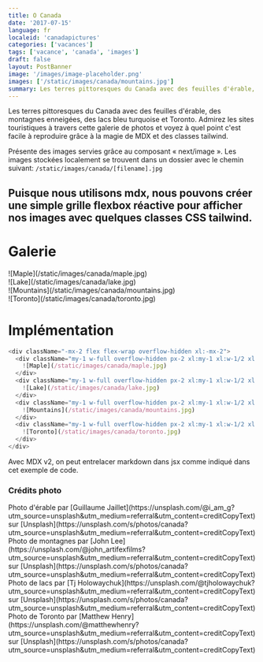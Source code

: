 ```yaml
---
title: O Canada
date: '2017-07-15'
language: fr
localeid: 'canadapictures'
categories: ['vacances']
tags: ['vacance', 'canada', 'images']
draft: false
layout: PostBanner
image: '/images/image-placeholder.png'
images: ['/static/images/canada/mountains.jpg']
summary: Les terres pittoresques du Canada avec des feuilles d'érable, des montagnes enneigées, des lacs bleu turquoise et Toronto. Admirez les sites touristiques à travers cette galerie de photos et voyez à quel point c'est facile à reproduire grâce à la magie de MDX et des classes tailwind.
---
```


Les terres pittoresques du Canada avec des feuilles d'érable, des montagnes enneigées, des lacs bleu turquoise et Toronto. Admirez les sites touristiques à travers cette galerie de photos et voyez à quel point c'est facile à reproduire grâce à la magie de MDX et des classes tailwind.

Présente des images servies grâce au composant « next/image ». Les images stockées localement se trouvent dans un dossier avec le chemin suivant: `/static/images/canada/[filename].jpg`

## Puisque nous utilisons mdx, nous pouvons créer une simple grille flexbox réactive pour afficher nos images avec quelques classes CSS tailwind.

# Galerie

<div className="-mx-2 flex flex-wrap overflow-hidden xl:-mx-2">
  <div className="my-1 w-full overflow-hidden px-2 xl:my-1 xl:w-1/2 xl:px-2">
    ![Maple](/static/images/canada/maple.jpg)
  </div>
  <div className="my-1 w-full overflow-hidden px-2 xl:my-1 xl:w-1/2 xl:px-2">
    ![Lake](/static/images/canada/lake.jpg)
  </div>
  <div className="my-1 w-full overflow-hidden px-2 xl:my-1 xl:w-1/2 xl:px-2">
    ![Mountains](/static/images/canada/mountains.jpg)
  </div>
  <div className="my-1 w-full overflow-hidden px-2 xl:my-1 xl:w-1/2 xl:px-2">
    ![Toronto](/static/images/canada/toronto.jpg)
  </div>
</div>

# Implémentation

```js
<div className="-mx-2 flex flex-wrap overflow-hidden xl:-mx-2">
  <div className="my-1 w-full overflow-hidden px-2 xl:my-1 xl:w-1/2 xl:px-2">
    ![Maple](/static/images/canada/maple.jpg)
  </div>
  <div className="my-1 w-full overflow-hidden px-2 xl:my-1 xl:w-1/2 xl:px-2">
    ![Lake](/static/images/canada/lake.jpg)
  </div>
  <div className="my-1 w-full overflow-hidden px-2 xl:my-1 xl:w-1/2 xl:px-2">
    ![Mountains](/static/images/canada/mountains.jpg)
  </div>
  <div className="my-1 w-full overflow-hidden px-2 xl:my-1 xl:w-1/2 xl:px-2">
    ![Toronto](/static/images/canada/toronto.jpg)
  </div>
</div>
```

Avec MDX v2, on peut entrelacer markdown dans jsx comme indiqué dans cet exemple de code.

### Crédits photo

<div>
  Photo d'érable par [Guillaume
  Jaillet](https://unsplash.com/@i_am_g?utm_source=unsplash&amp;utm_medium=referral&amp;utm_content=creditCopyText)
  sur
  [Unsplash](https://unsplash.com/s/photos/canada?utm_source=unsplash&amp;utm_medium=referral&amp;utm_content=creditCopyText)
</div>
<div>
  Photo de montagnes par [John
  Lee](https://unsplash.com/@john_artifexfilms?utm_source=unsplash&amp;utm_medium=referral&amp;utm_content=creditCopyText)
  sur
  [Unsplash](https://unsplash.com/s/photos/canada?utm_source=unsplash&amp;utm_medium=referral&amp;utm_content=creditCopyText)
</div>
<div>
  Photo de lacs par [Tj
  Holowaychuk](https://unsplash.com/@tjholowaychuk?utm_source=unsplash&amp;utm_medium=referral&amp;utm_content=creditCopyText)
  sur
  [Unsplash](https://unsplash.com/s/photos/canada?utm_source=unsplash&amp;utm_medium=referral&amp;utm_content=creditCopyText)
</div>
<div>
  Photo de Toronto par [Matthew
  Henry](https://unsplash.com/@matthewhenry?utm_source=unsplash&amp;utm_medium=referral&amp;utm_content=creditCopyText)
  sur
  [Unsplash](https://unsplash.com/s/photos/canada?utm_source=unsplash&amp;utm_medium=referral&amp;utm_content=creditCopyText)
</div>
